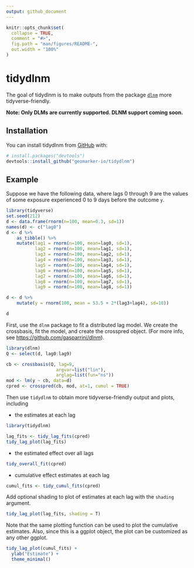 ```yaml
---
output: github_document
---
```


<!-- README.md is generated from README.Rmd. Please edit that file -->

```r
knitr::opts_chunk$set(
  collapse = TRUE,
  comment = "#>",
  fig.path = "man/figures/README-",
  out.width = "100%"
)
```

# tidydlnm

<!-- badges: start -->
<!-- badges: end -->

The goal of tidydlnm is to make outputs from the package [`dlnm`](https://github.com/gasparrini/dlnm) more tidyverse-friendly.

**Note: Only DLMs are currently supported. DLNM support coming soon.**

## Installation

You can install tidydlnm from [GitHub](https://github.com/) with:

``` r
# install.packages("devtools")
devtools::install_github("geomarker-io/tidydlnm")
```
## Example

Suppose we have the following data, where lags 0 through 9 are the values of some exposure experienced 0 to 9 days before the outcome `y`.

```r
library(tidyverse)
set.seed(212)
d <- data.frame(rnorm(n=100, mean=0.3, sd=1))
names(d) <- c("lag0")
d <- d %>%
    as_tibble() %>%
    mutate(lag1 = rnorm(n=100, mean=lag0, sd=1),
           lag2 = rnorm(n=100, mean=lag1, sd=1),
           lag3 = rnorm(n=100, mean=lag2, sd=1),
           lag4 = rnorm(n=100, mean=lag3, sd=1),
           lag5 = rnorm(n=100, mean=lag4, sd=1),
           lag6 = rnorm(n=100, mean=lag5, sd=1),
           lag7 = rnorm(n=100, mean=lag6, sd=1),
           lag8 = rnorm(n=100, mean=lag7, sd=1),
           lag9 = rnorm(n=100, mean=lag8, sd=1))

d <- d %>%
    mutate(y = rnorm(100, mean = 53.5 + 2*(lag3+lag4), sd=10))

d
```


First, use the `dlnm` package to fit a distributed lag model. We create the crossbasis, fit the model, and create the crosspred object. (For more info, see [https://github.com/gasparrini/dlnm](https://github.com/gasparrini/dlnm)). 

```r
library(dlnm)
Q <- select(d, lag0:lag9)

cb <- crossbasis(Q, lag=9,
                   argvar=list("lin"),
                   arglag=list(fun="ns"))
mod <- lm(y ~ cb, data=d)
cpred <- crosspred(cb, mod, at=1, cumul = TRUE)
```

Then use `tidydlnm` to obtain more tidyverse-friendly output and plots, including 

- the estimates at each lag

```r
library(tidydlnm)

lag_fits <- tidy_lag_fits(cpred)
tidy_lag_plot(lag_fits)
```

- the estimated effect over all lags

```r
tidy_overall_fit(cpred)
```

- cumulative effect estimates at each lag

```r
cumul_fits <- tidy_cumul_fits(cpred)
```

Add optional shading to plot of estimates at each lag with the `shading` argument.
```r
tidy_lag_plot(lag_fits, shading = T)
```

Note that the same plotting function can be used to plot the cumulative estimates. Also, since this is a ggplot object, the plot can be customized as any other ggplot. 

```r
tidy_lag_plot(cumul_fits) +
  ylab("Estimate") +
  theme_minimal()
```
